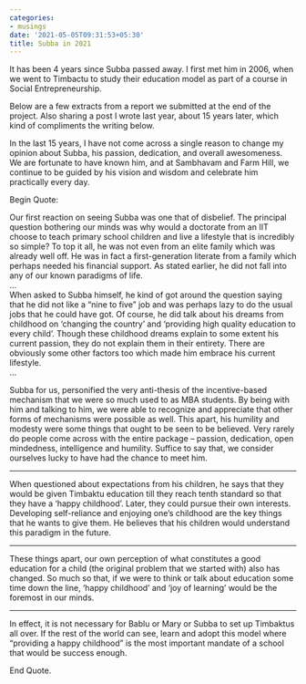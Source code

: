```yaml
---
categories:
- musings
date: '2021-05-05T09:31:53+05:30'
title: Subba in 2021
---
```


It has been 4 years since Subba passed away. I first met him in 2006, when we went to Timbactu to study their education model as part of a course in Social Entrepreneurship.

 Below are a few extracts from a report we submitted at the end of the project. Also sharing a post I wrote last year, about 15 years later, which kind of compliments the writing below.

 In the last 15 years, I have not come across a single reason to change my opinion about Subba, his passion, dedication, and overall awesomeness. We are fortunate to have known him, and at Sambhavam and Farm Hill, we continue to be guided by his vision and wisdom and celebrate him practically every day.

 Begin Quote:

 Our first reaction on seeing Subba was one that of disbelief. The principal question bothering our minds was why would a doctorate from an IIT choose to teach primary school children and live a lifestyle that is incredibly so simple? To top it all, he was not even from an elite family which was already well off. He was in fact a first\-generation literate from a family which perhaps needed his financial support. As stated earlier, he did not fall into any of our known paradigms of life.<br>
…<br>
When asked to Subba himself, he kind of got around the question saying that he did not like a “nine to five” job and was perhaps lazy to do the usual jobs that he could have got. Of course, he did talk about his dreams from childhood on ‘changing the country’ and ‘providing high quality education to every child’. Though these childhood dreams explain to some extent his current passion, they do not explain them in their entirety. There are obviously some other factors too which made him embrace his current lifestyle.<br>
…

 Subba for us, personified the very anti\-thesis of the incentive\-based mechanism that we were so much used to as MBA students. By being with him and talking to him, we were able to recognize and appreciate that other forms of mechanisms were possible as well. This apart, his humility and modesty were some things that ought to be seen to be believed. Very rarely do people come across with the entire package – passion, dedication, open mindedness, intelligence and humility. Suffice to say that, we consider ourselves lucky to have had the chance to meet him.



---

 When questioned about expectations from his children, he says that they would be given Timbaktu education till they reach tenth standard so that they have a ‘happy childhood’. Later, they could pursue their own interests. Developing self\-reliance and enjoying one’s childhood are the key things that he wants to give them. He believes that his children would understand this paradigm in the future.



---

 These things apart, our own perception of what constitutes a good education for a child (the original problem that we started with) also has changed. So much so that, if we were to think or talk about education some time down the line, ‘happy childhood’ and ‘joy of learning’ would be the foremost in our minds.



---

 In effect, it is not necessary for Bablu or Mary or Subba to set up Timbaktus all over. If the rest of the world can see, learn and adopt this model where “providing a happy childhood” is the most important mandate of a school that would be success enough.

 End Quote.

<!--
post-745
https://venugvgk.wordpress.com/2021/05/05/subba-in-2021/
-->
